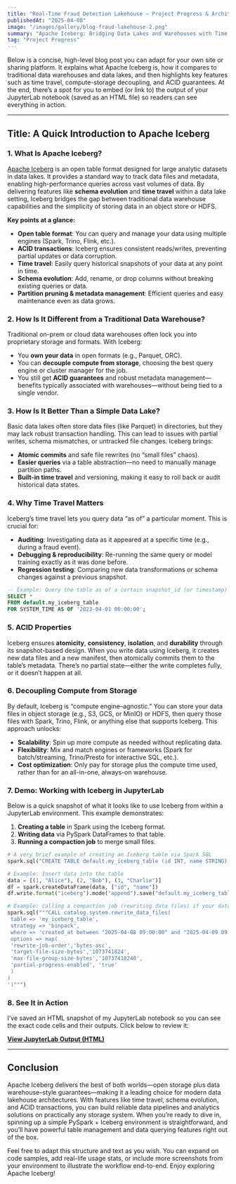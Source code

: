 ```yaml
---
title: "Real-Time Fraud Detection Lakehouse – Project Progress & Architecture Rationale"
publishedAt: "2025-04-08"
image: "/images/gallery/blog-fraud-lakehouse-2.png"
summary: "Apache Iceberg: Bridging Data Lakes and Warehouses with Time Travel and ACID Power"
tag: "Project Progress"
---
```


Below is a concise, high-level blog post you can adapt for your own site or sharing platform. It explains what Apache Iceberg is, how it compares to traditional data warehouses and data lakes, and then highlights key features such as time travel, compute-storage decoupling, and ACID guarantees. At the end, there’s a spot for you to embed (or link to) the output of your JupyterLab notebook (saved as an HTML file) so readers can see everything in action.

---

## Title: A Quick Introduction to Apache Iceberg

### 1. What Is Apache Iceberg?
[Apache Iceberg](https://iceberg.apache.org/) is an open table format designed for large analytic datasets in data lakes. It provides a standard way to track data files and metadata, enabling high-performance queries across vast volumes of data. By delivering features like **schema evolution** and **time travel** within a data lake setting, Iceberg bridges the gap between traditional data warehouse capabilities and the simplicity of storing data in an object store or HDFS.

**Key points at a glance:**
- **Open table format**: You can query and manage your data using multiple engines (Spark, Trino, Flink, etc.).
- **ACID transactions**: Iceberg ensures consistent reads/writes, preventing partial updates or data corruption.
- **Time travel**: Easily query historical snapshots of your data at any point in time.
- **Schema evolution**: Add, rename, or drop columns without breaking existing queries or data.
- **Partition pruning & metadata management**: Efficient queries and easy maintenance even as data grows.

### 2. How Is It Different from a Traditional Data Warehouse?
Traditional on-prem or cloud data warehouses often lock you into proprietary storage and formats. With Iceberg:
- You **own your data** in open formats (e.g., Parquet, ORC).
- You can **decouple compute from storage**, choosing the best query engine or cluster manager for the job.
- You still get **ACID guarantees** and robust metadata management—benefits typically associated with warehouses—without being tied to a single vendor.

### 3. How Is It Better Than a Simple Data Lake?
Basic data lakes often store data files (like Parquet) in directories, but they may lack robust transaction handling. This can lead to issues with partial writes, schema mismatches, or untracked file changes. Iceberg brings:
- **Atomic commits** and safe file rewrites (no “small files” chaos).
- **Easier queries** via a table abstraction—no need to manually manage partition paths.
- **Built-in time travel** and versioning, making it easy to roll back or audit historical data states.

### 4. Why Time Travel Matters
Iceberg’s time travel lets you query data “as of” a particular moment. This is crucial for:
- **Auditing**: Investigating data as it appeared at a specific time (e.g., during a fraud event).
- **Debugging & reproducibility**: Re-running the same query or model training exactly as it was done before.
- **Regression testing**: Comparing new data transformations or schema changes against a previous snapshot.

```sql
-- Example: Query the table as of a certain snapshot_id (or timestamp)
SELECT *
FROM default.my_iceberg_table
FOR SYSTEM_TIME AS OF '2023-04-01 00:00:00';
```

### 5. ACID Properties
Iceberg ensures **atomicity**, **consistency**, **isolation**, and **durability** through its snapshot-based design. When you write data using Iceberg, it creates new data files and a new manifest, then atomically commits them to the table’s metadata. There’s no partial state—either the write completes fully, or it doesn’t happen at all.

### 6. Decoupling Compute from Storage
By default, Iceberg is “compute engine–agnostic.” You can store your data files in object storage (e.g., S3, GCS, or MinIO) or HDFS, then query those files with Spark, Trino, Flink, or anything else that supports Iceberg. This approach unlocks:
- **Scalability**: Spin up more compute as needed without replicating data.
- **Flexibility**: Mix and match engines or frameworks (Spark for batch/streaming, Trino/Presto for interactive SQL, etc.).
- **Cost optimization**: Only pay for storage plus the compute time used, rather than for an all-in-one, always-on warehouse.

### 7. Demo: Working with Iceberg in JupyterLab
Below is a quick snapshot of what it looks like to use Iceberg from within a JupyterLab environment. This example demonstrates:
1. **Creating a table** in Spark using the Iceberg format.
2. **Writing data** via PySpark DataFrames to that table.
3. **Running a compaction job** to merge small files.

```python
# A very brief example of creating an Iceberg table via Spark SQL
spark.sql("CREATE TABLE default.my_iceberg_table (id INT, name STRING) USING ICEBERG")

# Example: Insert data into the table
data = [(1, "Alice"), (2, "Bob"), (3, "Charlie")]
df = spark.createDataFrame(data, ["id", "name"])
df.write.format("iceberg").mode("append").save("default.my_iceberg_table")

# Example: Calling a compaction job (rewriting data files) if your data was streamed
spark.sql("""CALL catalog.system.rewrite_data_files(
 table => 'my_iceberg_table',
 strategy => 'binpack',
 where => 'created_at between "2025-04-08 09:00:00" and "2025-04-09 09:59:59" ',
 options => map(
 'rewrite-job-order','bytes-asc',
 'target-file-size-bytes','1073741824',
 'max-file-group-size-bytes','10737418240',
 'partial-progress-enabled', 'true'
 )
)
')""")
```

### 8. See It in Action
I’ve saved an HTML snapshot of my JupyterLab notebook so you can see the exact code cells and their outputs. Click below to review it:

**[View JupyterLab Output (HTML)](https://drive.google.com/file/d/19wEjSw5_LCMBwV5ZYC8B_WWb6RMe-Fb7/view?usp=sharing)**

---

## Conclusion
Apache Iceberg delivers the best of both worlds—open storage plus data warehouse–style guarantees—making it a leading choice for modern data lakehouse architectures. With features like time travel, schema evolution, and ACID transactions, you can build reliable data pipelines and analytics solutions on practically any storage system. When you’re ready to dive in, spinning up a simple PySpark + Iceberg environment is straightforward, and you’ll have powerful table management and data querying features right out of the box.

Feel free to adapt this structure and text as you wish. You can expand on code samples, add real-life usage stats, or include more screenshots from your environment to illustrate the workflow end-to-end. Enjoy exploring Apache Iceberg!